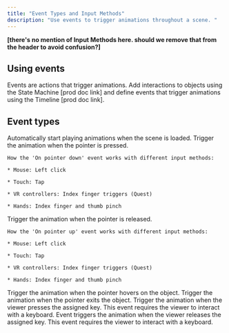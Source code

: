 ```yaml
---
title: "Event Types and Input Methods"
description: "Use events to trigger animations throughout a scene. "
---
```


**\[there's no mention of Input Methods here. should we remove that from the header to avoid confusion?]**

## Using events

Events are actions that trigger animations. Add interactions to objects using the State Machine \[prod doc link] and define events that trigger animations using the Timeline \[prod doc link].&#x20;

## Event types

<AccordionGroup>
  <Accordion title="Auto" defaultOpen={false}>
    Automatically start playing animations when the scene is loaded.
  </Accordion>

  <Accordion title="On pointer down" defaultOpen={false}>
    Trigger the animation when the pointer is pressed.&#x20;

    How the 'On pointer down' event works with different input methods:

    * Mouse: Left click

    * Touch: Tap

    * VR controllers: Index finger triggers (Quest)

    * Hands: Index finger and thumb pinch
  </Accordion>

  <Accordion title="On pointer up" defaultOpen={false}>
    Trigger the animation when the pointer is released.&#x20;

    How the 'On pointer up' event works with different input methods:

    * Mouse: Left click

    * Touch: Tap

    * VR controllers: Index finger triggers (Quest)

    * Hands: Index finger and thumb pinch
  </Accordion>

  <Accordion title="On hover inside" defaultOpen={false}>
    Trigger the animation when the pointer hovers on the object.
  </Accordion>

  <Accordion title="On hover outside" defaultOpen={false}>
    Trigger the animation when the pointer exits the object.
  </Accordion>

  <Accordion title="On key down" defaultOpen={false}>
    Trigger the animation when the viewer presses the assigned key. This event requires the viewer to interact with a keyboard.
  </Accordion>

  <Accordion title="On key up" defaultOpen={false}>
    Event triggers the animation when the viewer releases the assigned key. This event requires the viewer to interact with a keyboard.
  </Accordion>

  <Accordion title="Direct touch" defaultOpen={false} />
</AccordionGroup>

##